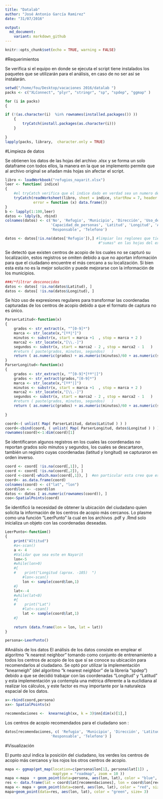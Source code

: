 ```yaml
---
title: "Datalab"
author: "José Antonio García Ramirez"
date: "31/07/2016"

output:
  md_document:
    variant: markdown_github
---
```



```r
knitr::opts_chunk$set(echo = TRUE, warning = FALSE)
```


#Requerimientos 

Se verifica si el equipo en donde se ejecuta el script tiene instalados los paquetes que se utilizarán para el análisis, en caso de no ser así se instalarán. 


```r

setwd("/home/fou/Desktop/vacaciones 2016/datalab ")
packs <- c("XLConnect", "plyr", "stringr", "sp", "spdep", "ggmap" )

for (i in packs)
{

if (!(as.character(i)  %in% rownames(installed.packages()) ))
    {
        tryCatch(install.packages(as.character(i)))    
    }
 
}
lapply(packs, library,  character.only = TRUE)
```





#Limpieza de datos

Se obtienen los datos de las hojas del archivo .xlsx y se forma un solo dataframe con todos ellos, la manera en la que se implemento permite que al archivo original se añadan más hojas sin afectar el script. 

```r
libro <- loadWorkbook("refugios_nayarit.xlsx")
leer <- function( indice)
{
    #el tryCatch verifica que el indice dado en verdad sea un numero de hoja 
    tryCatch(readWorksheet(libro, sheet = indice, startRow = 7, header =FALSE ),
             error = function (x) data.frame())
}
b <- lapply(1:100,leer)
datos <- ldply(b, rbind) 
colnames(datos) <- c('No', 'Refugio', 'Municipio', 'Dirección', 'Uso_del_inmueble', 'Servicios',
                     'Capacidad_de_personas', 'Latitud', 'Longitud', 'Altitud',
                     'Responsable', 'Telefono')  

datos <- datos[!is.na(datos['Refugio']),] #limpiar los reglones que tienen 
                                           #"sumas" en las hojas del excel
```

Se detectó que existen centros de acopio de los cuales no se capturó su localización, estos registros se omiten debido a que no aportan información para que el ciudadano encuentre el más cercano a su localización. Si bien esta esta no es la mejor solución y puede mejorarse con la información de los municipios. 

```r
###/*filtrar desconocidos
datos <- datos[ !is.na(datos$Latitud), ]
datos <- datos[ !is.na(datos$Longitud), ]
```



Se hizo uso de expresiones regulares para transformar las coordenadas capturadas de los centros de acopio debido a que el formato de captura no es único.

```r
ParserLatitud<-function(x)
{
    grados <- str_extract(x, "^[0-9]*")
    marca <- str_locate(x,"[ºª|°]")
    minutos <- substr(x, start = marca +1  , stop = marca + 2 )
    marca2 <- str_locate(x,"[\\.-]")
    segundos <- substr(x, start = marca2 - 2 , stop = marca2 - 1   )
    #return ( paste(grados, minutos, segundos)   )
    return ( as.numeric(grados) + as.numeric(minutos)/60 + as.numeric(segundos)/3600)
}
ParserLongitud<-function(x)
{
    grados <- str_extract(x, "^[0-9]*[ºª°|]")
    grados <- str_extract(grados,"[0-9]*")
    marca <- str_locate(x,"[ºª°|]")
    minutos <- substr(x, start = marca +1  , stop = marca + 2 )
    marca2 <- str_locate(x,"[\\.-]")
    segundos <- substr(x, start = marca2 - 2 , stop = marca2 - 1   )
    #return ( paste(grados, minutos, segundos)   )
    return ( as.numeric(grados) + as.numeric(minutos)/60 + as.numeric(segundos)/3600)
    
}

coord<-( unlist( Map( ParserLatitud, datos$Latitud ) ) )
coord<-cbind(coord, ( unlist( Map( ParserLongitud, datos$Longitud ) ) ) )
rownames(coord)<-1:dim(coord)[1]
```


Se identificaron algunos registros en los cuales las coordenadas no reportan grados solo minutos y segundos, los cuales se descartaron, también un registro cuyas coordenadas (latitud y longitud) se capturaron en orden inverso.


```r
coord <- coord[ !is.na(coord[,1]), ]
coord <- coord[ !is.na(coord[,2]), ]
coord <-coord[-which.max(coord[,1]), ]  #en particular esta creo que esta mal capturada
coord<- as.data.frame(coord)
colnames(coord) <- c("lat", "lon")
coord$lon <- -coord$lon
datos <- datos [ as.numeric(rownames(coord)), ]
coo<-SpatialPoints(coord)
```



Se identificó la necesidad de obtener la ubicación del ciudadano quien solicita la información de los centros de acopio más cercanos. Lo plasme como una función “LeerPunto” la cual en los archivos .pdf y .Rmd solo inicializa un objeto con las coordenadas deseadas.

```r
LeerPunto<-function()
{
    print("Altitud")
    #a<-scan()
    a <- 4 
    #Validar que sea este en Nayarit
    lon<-5
    #while(lon>0)
    #{
    #    print("Longitud (aprox. -105)  ")
        #lon<-scan()
        lon <- sample(coord$lon,1)
    #}
    lat<--4
    #while(lat<0)
    #{
    #    print("Lat")
        #lat<-scan()
        lat <- sample(coord$lat,1)
    #}
    
    return (data.frame(lon = lon, lat = lat))
}

persona<-LeerPunto()
```



#Análisis de los datos
El análisis de los datos consiste en emplear el algoritmo “k nearest neighbor” tomando como conjunto de entrenamiento a todos los centros de acopio de los que sí se conoce su ubicación para recomendarlos al ciudadano.
Se optó por utilizar la implementación “knearneigh” (del algoritmo “k nearest neighbor” de la librería “spdep”) debido a que se decidió trabajar con las coordenadas “Longitud” y “Latitud” y esta implementación ya contempla una métrica diferente a la euclidiana al realizar los cálculos, y este factor es muy importante por la naturaleza espacial de los datos.  

```r
x<-rbind(coord,persona)
xx<- SpatialPoints(x)

recomendaciones <-  knearneigh(xx, k = 3)$nn[dim(x)[1],]

```



Los centros de acopio recomendados para el ciudadano son :

```r
datos[recomendaciones, c( 'Refugio', 'Municipio', 'Dirección', 'Latitud', 'Longitud', 'Altitud',
                     'Responsable', 'Telefono') ]
```

#Visualización

El punto azul indica la posición del ciudadano, los verdes los centros de acopio más cercanos y los rojos los otros centros de acopio.


```r
mapa <- ggmap(get_map(location=c(persona$lon[1], persona$lat[1]) , 
                      maptype = "roadmap", zoom = 10 ))
mapa <-mapa  + geom_point(data=persona, aes(lon, lat), color = "blue", size= 5)
res <- data.frame(lat = coord$lat[recomendaciones], lon = coord$lon[recomendaciones])
mapa <- mapa + geom_point(data=coord, aes(lon, lat), color = "red", size= 2)
mapa+geom_point(data=res, aes(lon, lat), color = "green", size= 3)




    

```

